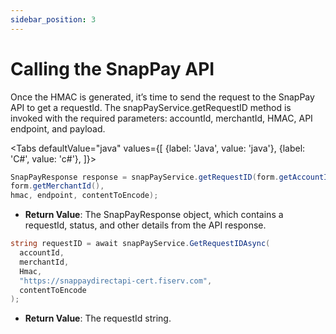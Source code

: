 ```yaml
---
sidebar_position: 3
---
```


# Calling the SnapPay API

Once the HMAC is generated, it’s time to send the request to the SnapPay API to get a requestId. The
snapPayService.getRequestID method is invoked with the required parameters: accountId, merchantId,
HMAC, API endpoint, and payload.




<Tabs
    defaultValue="java"
    values={[
        {label: 'Java', value: 'java'},
        {label: 'C#', value: 'c#'},
    ]}>
<TabItem value="java">

```java showLineNumbers"
SnapPayResponse response = snapPayService.getRequestID(form.getAccountId(),
form.getMerchantId(),
hmac, endpoint, contentToEncode);
```

- **Return Value**: The SnapPayResponse object, which contains a requestId, status, and other
details from the API response.

</TabItem>

<TabItem value="c#">

```csharp showLineNumbers"
string requestID = await snapPayService.GetRequestIDAsync(
  accountId,
  merchantId,
  Hmac,
  "https://snappaydirectapi-cert.fiserv.com",
  contentToEncode
);
```

- **Return Value**: The requestId string.

</TabItem>
</Tabs>
